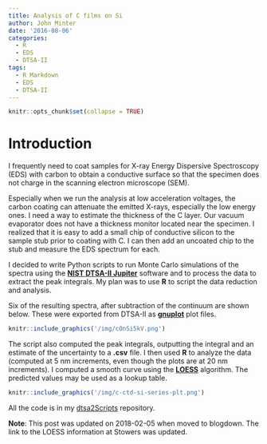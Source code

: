 ```yaml
---
title: Analysis of C films on Si
author: John Minter
date: '2016-08-06'
categories:
  - R
  - EDS
  - DTSA-II
tags:
  - R Markdown
  - EDS
  - DTSA-II
---
```


```r
knitr::opts_chunk$set(collapse = TRUE)
```

# Introduction

I frequently need to coat samples for X-ray Energy Dispersive Spectroscopy (EDS) with carbon to obtain a conductive surface so that the specimen does not charge in the scanning electron microscope (SEM).
 
Especially when we run the analysis at low acceleration voltages, the carbon coating can attenuate the emitted X-rays, especially the low energy ones. I need a way to estimate the thickness of the C layer. Our vacuum evaporator does not have a thickness monitor located near the specimen. I realized that it is easy to add a small chip of conductive silicon to the sample stub prior to coating with C. I can then add an uncoated chip to the stub and measure the EDS spectrum for each.
 
I decided to write Python scripts to run Monte Carlo simulations of the spectra using the [**NIST DTSA-II Jupiter**](http://www.cstl.nist.gov/div837/837.02/epq/dtsa2/index.html) software and to process the data to extract the peak integrals. My plan was to use **R** to script the data reduction and analysis.
 
Six of the resulting spectra, after subtraction of the continuum are shown below. These were exported from DTSA-II as [**gnuplot**](http://www.gnuplot.info/) plot files.

```r
knitr::include_graphics('/img/cOnSi5kV.png')
```

 
The script also computed the peak integrals, outputting the integral and an estimate of the uncertainty to a **.csv** file. I then used **R** to analyze the data (computed at 5 nm increments, even though the plots are at 20 nm increments). I computed a smooth curve using the [**LOESS**](http://research.stowers.org/mcm/efg/R/Statistics/loess.htm) algorithm. The predicted values may be used as a lookup table.


```r
knitr::include_graphics('/img/c-ctd-si-series-plt.png')
```


All the code is in my [dtsa2Scripts](https://github.com/jrminter/dtsa2Scripts/tree/master/estThickC) repository.

**Note**: This post was updated on 2018-02-05 when moved to blogdown. The link to the LOESS information at Stowers was updated.
